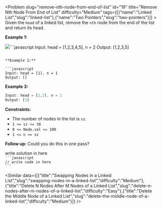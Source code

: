 
<Problem slug="remove-nth-node-from-end-of-list" id="19" title="Remove Nth Node From End of List" difficulty="Medium" tags={[{"name":"Linked List","slug":"linked-list"},{"name":"Two Pointers","slug":"two-pointers"}]} >
    Given the `head` of a linked list, remove the `nth` node from the end of the list and return its head.

**Example 1:**

![](https://assets.leetcode.com/uploads/2020/10/03/remove_ex1.jpg)```javascript 
Input: head = [1,2,3,4,5], n = 2
Output: [1,2,3,5]
```

**Example 2:**

```javascript 
Input: head = [1], n = 1
Output: []
```

**Example 3:**

```javascript 
Input: head = [1,2], n = 1
Output: [1]
```

**Constraints:**

*   The number of nodes in the list is `sz`.
*   `1 <= sz <= 30`
*   `0 <= Node.val <= 100`
*   `1 <= n <= sz`

**Follow up:** Could you do this in one pass?
</Problem >

<Solution>
write solution in here
</Solution>

<Code>
```javascript
// write code in here
```
</Code>

<Similar data={[{"title":"Swapping Nodes in a Linked List","slug":"swapping-nodes-in-a-linked-list","difficulty":"Medium"},{"title":"Delete N Nodes After M Nodes of a Linked List","slug":"delete-n-nodes-after-m-nodes-of-a-linked-list","difficulty":"Easy"},{"title":"Delete the Middle Node of a Linked List","slug":"delete-the-middle-node-of-a-linked-list","difficulty":"Medium"}]} />
